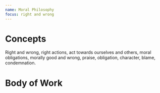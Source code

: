```yaml
---
name: Moral Philosophy
focus: right and wrong
---
```


# Concepts
Right and wrong, right actions, act towards ourselves and others, moral obligations, morally good and wrong, praise, obligation, character, blame, condemnation.

# Body of Work



